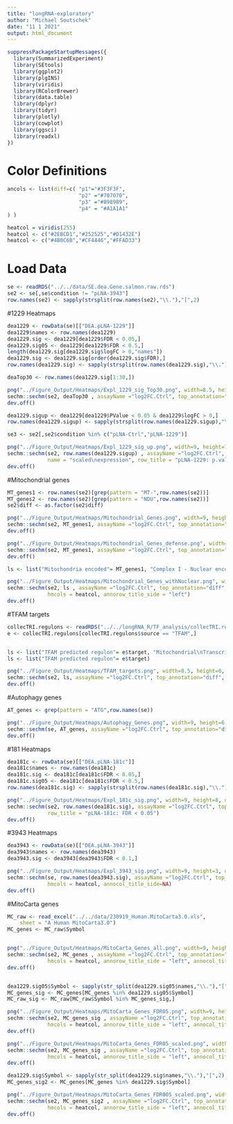 ```yaml
---
title: "longRNA-exploratory"
author: "Michael Soutschek"
date: "11 1 2021"
output: html_document
---
```


```r
suppressPackageStartupMessages({
  library(SummarizedExperiment)
  library(SEtools)
  library(ggplot2)
  library(plgINS)
  library(viridis)
  library(RColorBrewer)
  library(data.table)
  library(dplyr)
  library(tidyr)
  library(plotly)
  library(cowplot)
  library(ggsci)
  library(readxl)
})
```


# Color Definitions
```r
ancols <- list(diff=c( "p1"="#3F3F3F",
                       "p2" ="#707070",
                       "p3" ="#898989",
                       "p4" = "#A1A1A1"
) )

heatcol = viridis(255)
heatcol <- c("#2EBCD1","#252525","#D1432E")
heatcol <- c("#4B0C6B","#CF4446","#FFAD33")
```



# Load Data
```r
se <- readRDS("../../data/SE.dea.Gene.salmon.raw.rds")
se2 <- se[,se$condition != "pLNA-3943"]
row.names(se2) <- sapply(strsplit(row.names(se2),"\\."),"[",2)
```



#1229 Heatmaps
```r
dea1229 <- rowData(se)[["DEA.pLNA-1229"]]
dea1229$names <- row.names(dea1229)
dea1229.sig <- dea1229[dea1229$FDR < 0.05,]
dea1229.sig05 <- dea1229[dea1229$FDR < 0.5,]
length(dea1229.sig[dea1229.sig$logFC > 0,"names"])
dea1229.sig <- dea1229.sig[order(dea1229.sig$FDR),]
row.names(dea1229.sig) <- sapply(strsplit(row.names(dea1229.sig),"\\."),"[",2)

deaTop30 <- row.names(dea1229.sig[1:30,])

png("../Figure_Output/Heatmaps/Expl_1229_sig_Top30.png", width=8.5, height=6, units="in", res=300)
sechm::sechm(se2, deaTop30 , assayName ="log2FC.Ctrl", top_annotation="diff", gaps_at="condition" ,breaks=TRUE, show_rownames = TRUE, anno_colors = ancols, hmcols = heatcol, annocol_title_side=NA, do.scale = TRUE,sortRowsOn=NULL, cluster_rows=FALSE)
dev.off()
```



```r
dea1229.sigup <- dea1229[dea1229$PValue < 0.05 & dea1229$logFC > 0,]
row.names(dea1229.sigup) <- sapply(strsplit(row.names(dea1229.sigup),"\\."),"[",2)

se3 <- se2[,se2$condition %in% c("pLNA-Ctrl","pLNA-1229")]

png("../Figure_Output/Heatmaps/Expl_1229_sig_up.png", width=9, height=7, units="in", res=300)
sechm::sechm(se2, row.names(dea1229.sigup) , assayName ="log2FC.Ctrl", top_annotation="diff", gaps_at="condition" ,breaks=TRUE, show_rownames = FALSE, anno_colors = ancols, hmcols = heatcol, annocol_title_side=NA, do.scale = TRUE,sortRowsOn=NULL, cluster_rows=FALSE, 
             name = "scaled\nexpression", row_title = "pLNA-1229: p.value < 0.05 & logFC > 0")
dev.off()
```




#Mitochondrial genes
```r
MT_genes1 <- row.names(se2)[grep(pattern = "MT-",row.names(se2))]
MT_genes2 <- row.names(se2)[grep(pattern = "NDU",row.names(se2))]
se2$diff <- as.factor(se2$diff)

png("../Figure_Output/Heatmaps/Mitochondrial_Genes.png", width=9, height=7, units="in", res=300)
sechm::sechm(se2, MT_genes1, assayName ="log2FC.Ctrl", top_annotation="diff", gaps_at="condition", breaks=FALSE, do.scale = TRUE, show_rownames = TRUE, anno_colors = ancols, hmcols = heatcol, annocol_title_side=NA, name = "scaled\nexpression")
dev.off()

png("../Figure_Output/Heatmaps/Mitochondrial_Genes_defense.png", width= 8.5, height=6, units="in", res=300)
sechm::sechm(se2, MT_genes1, assayName ="log2FC.Ctrl", top_annotation="diff", gaps_at="condition", breaks=FALSE, do.scale = TRUE, show_rownames = TRUE, anno_colors = ancols, hmcols = heatcol, annocol_title_side=NA)
dev.off()

ls <- list("Mitochondria encoded"= MT_genes1, "Complex I - Nuclear encoded" = MT_genes2)

png("../Figure_Output/Heatmaps/Mitochondrial_Genes_withNuclear.png", width=9, height=16, units="in", res=300)
sechm::sechm(se2, ls , assayName ="log2FC.Ctrl", top_annotation="diff", gaps_at="condition", breaks=TRUE, show_rownames = TRUE, anno_colors = ancols, name = "logFC",
             hmcols = heatcol, annorow_title_side = "left")
dev.off()
```

#TFAM targets
```r
collecTRI.regulons <- readRDS("../../longRNA_R/TF_analysis/collecTRI.regulons.rds")
e <- collecTRI.regulons[collecTRI.regulons$source == "TFAM",]


ls <- list("TFAM predicted regulon"= e$target, "Mitochondrial\nTranscription Complex" = c("POLRMT","TEFM","MTERF1","TFB2M"))
ls <- list("TFAM predicted regulon"= e$target)

png("../Figure_Output/Heatmaps/TFAM_targets.png", width=8.5, height=6, units="in", res=300)
sechm::sechm(se2, ls, assayName ="log2FC.Ctrl", top_annotation="diff", gaps_at="condition", breaks=FALSE, do.scale = FALSE, show_rownames = TRUE,hmcols = heatcol, anno_colors = ancols, annocol_title_side=NA, name = "logFC")
dev.off()
```


#Autophagy genes
```r
AT_genes <- grep(pattern = "ATG",row.names(se))

png("../Figure_Output/Heatmaps/Autophagy_Genes.png", width=9, height=6, units="in", res=300)
sechm::sechm(se, AT_genes, assayName ="log2FC.Ctrl", top_annotation="diff", gaps_at="condition" ,breaks=TRUE, show_rownames = TRUE)
dev.off()
```



#181 Heatmaps
```r
dea181c <- rowData(se)[["DEA.pLNA-181c"]]
dea181c$names <- row.names(dea181c)
dea181c.sig <- dea181c[dea181c$FDR < 0.05,]
dea181c.sig05 <- dea181c[dea181c$FDR < 0.5,]
row.names(dea181c.sig) <- sapply(strsplit(row.names(dea181c.sig),"\\."),"[",2)

png("../Figure_Output/Heatmaps/Expl_181c_sig.png", width=9, height=8, units="in", res=300)
sechm::sechm(se2, row.names(dea181c.sig), assayName ="log2FC.Ctrl", top_annotation="diff", gaps_at="condition" ,breaks=TRUE, show_rownames = TRUE, anno_colors = ancols, hmcols = heatcol, annocol_title_side=NA, name = "logFC", 
             row_title = "pLNA-181c: FDR < 0.05") 
dev.off()
```




#3943 Heatmaps
```r
dea3943 <- rowData(se)[["DEA.pLNA-3943"]]
dea3943$names <- row.names(dea3943)
dea3943.sig <- dea3943[dea3943$FDR < 0.1,]

png("../Figure_Output/Heatmaps/Expl_3943_sig.png", width=9, height=3, units="in", res=300)
sechm::sechm(se, row.names(dea3943.sig), assayName ="log2FC.Ctrl", top_annotation="diff", gaps_at="condition" ,breaks=TRUE, show_rownames = TRUE, do.scale = TRUE, anno_colors = ancols,
             hmcols = heatcol, annocol_title_side=NA) 
dev.off()
```



#MitoCarta genes
```r
MC_raw <- read_excel("../../data/230919_Human.MitoCarta3.0.xls", 
    sheet = "A Human MitoCarta3.0")
MC_genes <- MC_raw$Symbol


png("../Figure_Output/Heatmaps/MitoCarta_Genes_all.png", width=9, height=11, units="in", res=300)
sechm::sechm(se2, MC_genes , assayName ="log2FC.Ctrl", top_annotation="diff", gaps_at="condition", breaks=TRUE, show_rownames = FALSE, anno_colors = ancols,
             hmcols = heatcol, annorow_title_side = "left", annocol_title_side=NA, row_title = "MitoCarta 3.0 (all)")
dev.off()


dea1229.sig05$Symbol <- sapply(str_split(dea1229.sig05$names,"\\."),"[",2)
MC_genes_sig <- MC_genes[MC_genes %in% dea1229.sig05$Symbol]
MC_raw_sig <- MC_raw[MC_raw$Symbol %in% MC_genes_sig,]

png("../Figure_Output/Heatmaps/MitoCarta_Genes_FDR05.png", width=9, height=8, units="in", res=300)
sechm::sechm(se2, MC_genes_sig , assayName ="log2FC.Ctrl", top_annotation="diff", gaps_at="condition", breaks=TRUE, show_rownames = TRUE, anno_colors = ancols, 
             hmcols = heatcol, annorow_title_side = "left", annocol_title_side=NA, row_title = "MitoCarta 3.0 (pLNA-1229 FDR < 0.5)")
dev.off()

png("../Figure_Output/Heatmaps/MitoCarta_Genes_FDR05_scaled.png", width=9, height=8, units="in", res=300)
sechm::sechm(se2, MC_genes_sig , assayName ="log2FC.Ctrl", top_annotation="diff", gaps_at="condition", do.scale = TRUE, breaks=TRUE, show_rownames = TRUE, anno_colors = ancols,name = "scaled\nexpression", 
             hmcols = heatcol, annorow_title_side = "left", annocol_title_side=NA, row_title = "MitoCarta 3.0 (pLNA-1229 FDR < 0.5)")
dev.off()

dea1229.sig$Symbol <- sapply(str_split(dea1229.sig$names,"\\."),"[",2)
MC_genes_sig2 <- MC_genes[MC_genes %in% dea1229.sig$Symbol]

png("../Figure_Output/Heatmaps/MitoCarta_Genes_FDR005_scaled.png", width=9, height=8, units="in", res=300)
sechm::sechm(se2, MC_genes_sig2 , assayName ="log2FC.Ctrl", top_annotation="diff", gaps_at="condition", do.scale = TRUE, breaks=TRUE, show_rownames = TRUE, anno_colors = ancols,
             hmcols = heatcol, annorow_title_side = "left", annocol_title_side=NA, row_title = "MitoCarta 3.0 (pLNA-1229 FDR < 0.05)")
dev.off()
```














